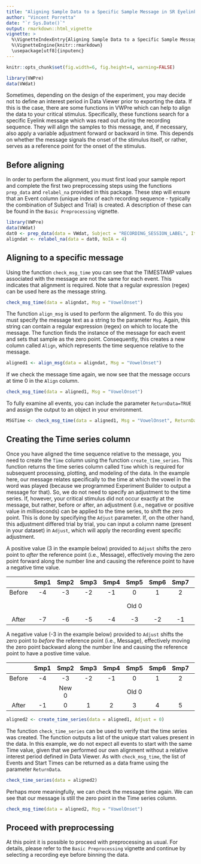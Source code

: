 ```yaml
---
title: "Aligning Sample Data to a Specific Sample Message in SR Eyelink Data"
author: "Vincent Porretta"
date: "`r Sys.Date()`"
output: rmarkdown::html_vignette
vignette: >
  %\VignetteIndexEntry{Aligning Sample Data to a Specific Sample Message in SR Eyelink Data}
  %\VignetteEngine{knitr::rmarkdown}
  \usepackage[utf8]{inputenc}
---
```



```r
knitr::opts_chunk$set(fig.width=6, fig.height=4, warning=FALSE)
```

```r
library(VWPre)
data(VWdat)
``` 

Sometimes, depending on the design of the experiment, you may decide not to define an interest period in Data Viewer prior to exporting the data.
If this is the case, there are some functions in VWPre which can help to align the data to your critical stimulus.
Specifically, these functions search for a specific Eyelink message which was read out during the recording sequence.
They will align the samples to this message, and, if necessary, also apply a variable adjustment forward or backward in time.
This depends on whether the message signals the onset of the stimulus itself, or rather, serves as a reference point for the onset of the stimulus.


## Before aligning

In order to perform the alignment, you must first load your sample report and complete the first two preprocessing steps using the functions `prep_data` and `relabel_na` provided in this package. 
These step will ensure that an Event column (unique index of each recording sequence - typically the combination of Subject and Trial) is created. 
A description of these can be found in the `Basic Preprocessing` vignette.

```r
library(VWPre)
data(VWdat)
dat0 <- prep_data(data = VWdat, Subject = "RECORDING_SESSION_LABEL", Item = "itemid")
aligndat <- relabel_na(data = dat0, NoIA = 4)
```

## Aligning to a specific message

Using the function `check_msg_time` you can see that the TIMESTAMP values associated with the message are not the same for each event.
This indicates that alignment is required.
Note that a regular expression (regex) can be used here as the message string.

```r
check_msg_time(data = aligndat, Msg = "VowelOnset")
```

The function `align_msg` is used to perform the alignment. 
To do this you must specify the message text as a string to the parameter `Msg`.
Again, this string can contain a regular expression (regex) on which to locate the message.
The function finds the instance of the message for each event and sets that sample as the zero point.
Consequently, this creates a new column called `Align`, which represents the time sequence relative to the message.

```r
aligned1 <- align_msg(data = aligndat, Msg = "VowelOnset")
```

If we check the message time again, we now see that the message occurs at time 0 in the `Align` column.

```r
check_msg_time(data = aligned1, Msg = "VowelOnset")
```

To fully examine all events, you can include the parameter `ReturnData=TRUE` and assign the output to an object in your environment.

```r
MSGTime <- check_msg_time(data = aligned1, Msg = "VowelOnset", ReturnData = TRUE)
```

## Creating the Time series column

Once you have aligned the time sequence relative to the message, you need to create the `Time` column using the function `create_time_series`.
This function returns the time series column called `Time` which is required for subsequent processing, plotting, and modeling of the data.
In the example here, our message relates specifically to the time at which the vowel in the word was played (because we programmed Experiment Builder to output a message for that).
So, we do not need to specify an adjustment to the time series.
If, however, your critical stimulus did not occur exactly at the message, but rather, before or after, an adjustment (i.e., negative or positive value in milliseconds) can be applied to the time series, to shift the zero point.
This is done by specifying the `Adjust` parameter. 
If, on the other hand, this adjustment differed trial by trial, you can input a column name (present in your dataset) in `Adjust`, which will apply the recording event specific adjustment. 

A positive value (3 in the example below) provided to `Adjust` shifts the zero point to *after* the reference point (i.e., Message), effectively moving the zero point forward along the number line and causing the reference point to have a negative time value.

|  | Smp1 | Smp2 | Smp3 | Smp4 | Smp5 | Smp6 | Smp7 | Smp8 | Smp9 | Smp10 | Smp11 |
|:-------:|:-------:|:-------:|:-------:|:-------:|:-------:|:-------:|:-------:|:-------:|:-------:|:-------:|:-------:|
| Before | -4 | -3 | -2 | -1 | 0 | 1 | 2 | 3 | 4 | 5 | 6 | 
|  |  |  |  |  | Old 0 |  |  | New 0 |  |  |  |
| After | -7 | -6 | -5 | -4 | -3 | -2 | -1 | 0 | 1 | 2 | 3 |

A negative value (-3 in the example below) provided to `Adjust` shifts the zero point to *before* the reference point (i.e., Message), effectively moving the zero point backward along the number line and causing the reference point to have a postive time value.

|  | Smp1 | Smp2 | Smp3 | Smp4 | Smp5 | Smp6 | Smp7 | Smp8 | Smp9 | Smp10 | Smp11 |
|:-------:|:-------:|:-------:|:-------:|:-------:|:-------:|:-------:|:-------:|:-------:|:-------:|:-------:|:-------:|
| Before | -4 | -3 | -2 | -1 | 0 | 1 | 2 | 3 | 4 | 5 | 6 | 
|  |  | New 0 |  |  | Old 0 |  |  |  |  |  |  |
| After | -1 | 0 | 1 | 2 | 3 | 4 | 5 | 6 | 7 | 8 | 9 |


```r
aligned2 <- create_time_series(data = aligned1, Adjust = 0)
```

The function `check_time_series` can be used to verify that the time series was created.
The function outputs a list of the unique start values present in the data.
In this example, we do not expect all events to start with the same Time value, given that we performed our own alignment without a relative interest period defined in Data Viewer.
As with `check_msg_time`, the list of Events and Start Times can be returned as a data frame using the parameter `ReturnData`.

```r
check_time_series(data = aligned2)
```

Perhaps more meaningfully, we can check the message time again. 
We can see that our message is still the zero point in the Time series column.

```r
check_msg_time(data = aligned2, Msg = "VowelOnset")
```

## Proceed with preprocessing

At this point it is possible to proceed with preprocessing as usual. 
For details, please refer to the `Basic Preprocessing` vignette and continue by selecting a recording eye before binning the data.


